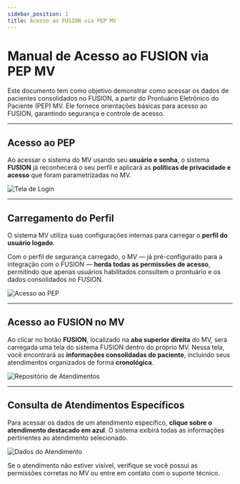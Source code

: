 ```yaml
---
sidebar_position: 1
title: Acesso ao FUSION via PEP MV
---
```



# Manual de Acesso ao FUSION via PEP MV

<Admonition type="info" title="Objetivo">
Este documento tem como objetivo demonstrar como acessar os dados de pacientes consolidados no FUSION, a partir do Prontuário Eletrônico do Paciente (PEP) MV. Ele fornece orientações básicas para acesso ao FUSION, garantindo segurança e controle de acesso.
</Admonition>

---

## Acesso ao PEP

Ao acessar o sistema do MV usando seu **usuário e senha**, o sistema **FUSION** já reconhecerá o seu perfil e aplicará as **políticas de privacidade e acesso** que foram parametrizadas no MV.

![Tela de Login](/img/login.png)

---

## Carregamento do Perfil

O sistema MV utiliza suas configurações internas para carregar o **perfil do usuário logado**.

Com o perfil de segurança carregado, o MV — já pré-configurado para a integração com o FUSION — **herda todas as permissões de acesso**, permitindo que apenas usuários habilitados consultem o prontuário e os dados consolidados no FUSION.

![Acesso ao PEP](/img/pep.png)

---

## Acesso ao FUSION no MV

Ao clicar no botão **FUSION**, localizado na **aba superior direita** do MV, será carregada uma tela do sistema FUSION dentro do próprio MV. Nessa tela, você encontrará as **informações consolidadas do paciente**, incluindo seus atendimentos organizados de forma **cronológica**.

![Repositório de Atendimentos](/img/res.png)

---

## Consulta de Atendimentos Específicos

Para acessar os dados de um atendimento específico, **clique sobre o atendimento destacado em azul**. O sistema exibirá todas as informações pertinentes ao atendimento selecionado.

![Dados do Atendimento](/img/dados.png)

<Admonition type="tip" title="Dica">
Se o atendimento não estiver visível, verifique se você possui as permissões corretas no MV ou entre em contato com o suporte técnico.
</Admonition>
